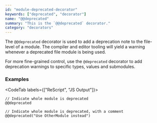 ```yaml
---
id: "module-deprecated-decorator"
keywords: ["deprecated", "decorator"]
name: "@@deprecated"
summary: "This is the `@@deprecated` decorator."
category: "decorators"
---
```


The `@@deprecated` decorator is used to add a deprecation note to the file-level of a module. The compiler and editor tooling will yield a warning whenever a deprecated file module is being used.

For more fine-grained control, use the `@deprecated` decorator to add deprecation warnings to specific types, values and submodules.

### Examples

<CodeTab labels={["ReScript", "JS Output"]}>

```res
// Indicate whole module is deprecated
@@deprecated

// Indicate whole module is deprecated, with a comment
@@deprecated("Use OtherModule instead")
```

```js
```

</CodeTab>
